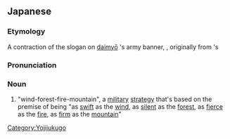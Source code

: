 ==Japanese==
{{DEFAULTSORT:ふうりんかざん}}
{{ja-kanjitab|ふう|りん|か|さん|k4=ざん|r=y|yomi=o}}
{{wikipedia|lang=ja}}
{{wikipedia|Fūrinkazan}}

===Etymology===
A contraction of the slogan on [[daimyō]] {{w|Takeda Shingen}}'s army banner, {{lang|ja|「疾如'''風'''、徐如'''林'''、侵掠如'''火'''、不動如'''山'''」}}, originally from {{w|Sun Tzu}}'s ''{{w|The Art of War}}''

===Pronunciation===
{{ja-pron|acc=5|y=o|ふうりんかざん}}

===Noun===
{{ja-noun|ふうりんかざん|hhira=ふうりんくわざん}}

# {{lb|ja|military}} "wind-forest-fire-mountain", a [[military]] [[strategy]] that's based on the premise of being "as [[swift]] as the [[wind]], as [[silent]] as the [[forest]], as [[fierce]] as the [[fire]], as [[firm]] as the [[mountain]]"

[[Category:Yojijukugo]]